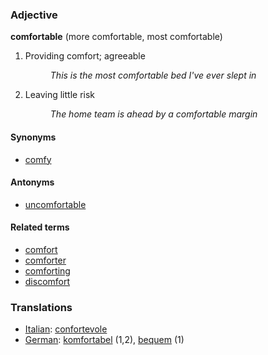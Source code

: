 ===Adjective===
'''comfortable''' (more comfortable, most comfortable)

# Providing comfort; agreeable
#: ''This is the most comfortable bed I've ever slept in''
# Leaving little risk
#: ''The home team is ahead by a comfortable margin''

====Synonyms====
*[[comfy]]

====Antonyms====
*[[uncomfortable]]

====Related terms====
*[[comfort]]
*[[comforter]]
*[[comforting]]
*[[discomfort]]


===Translations===
*[[Italian]]: [[confortevole]]
*[[German]]: [[komfortabel]] (1,2), [[bequem]] (1)